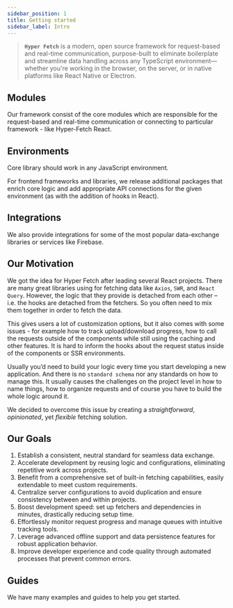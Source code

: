 ```yaml
---
sidebar_position: 1
title: Getting started
sidebar_label: Intro
---
```



> **`Hyper Fetch`** is a modern, open source framework for request-based and real-time communication, purpose-built to
> eliminate boilerplate and streamline data handling across any TypeScript environment—whether you're working in the
> browser, on the server, or in native platforms like React Native or Electron.

## Modules

Our framework consist of the core modules which are responsible for the request-based and real-time communication or
connecting to particular framework - like Hyper-Fetch React.

<Cards />

## Environments

Core library should work in any JavaScript environment.

For frontend frameworks and libraries, we release additional packages that enrich core logic and add appropriate API
connections for the given environment (as with the addition of hooks in React).

<Environments />

## Integrations

We also provide integrations for some of the most popular data-exchange libraries or services like Firebase.

<LinkCard
  type="promo"
  title="Check out our integrations"
  description="We have integrations for some of the most popular data-exchange libraries and services."
  to="/docs/integrations/getting-started"
/>

## Our Motivation

We got the idea for Hyper Fetch after leading several React projects. There are many great libraries using for fetching
data like `Axios`, `SWR`, and `React Query`. However, the logic that they provide is detached from each other – i.e. the
hooks are detached from the fetchers. So you often need to mix them together in order to fetch the data.

This gives users a lot of customization options, but it also comes with some issues - for example how to track
upload/download progress, how to call the requests outside of the components while still using the caching and other
features. It is hard to inform the hooks about the request status inside of the components or SSR environments.

Usually you’d need to build your logic every time you start developing a new application. And there is no
`standard schema` nor any standards on how to manage this. It usually causes the challenges on the project level in how
to name things, how to organize requests and of course you have to build the whole logic around it.

We decided to overcome this issue by creating a _straightforward_, _opinionated_, yet _flexible_ fetching solution.

## Our Goals

1. Establish a consistent, neutral standard for seamless data exchange.
2. Accelerate development by reusing logic and configurations, eliminating repetitive work across projects.
3. Benefit from a comprehensive set of built-in fetching capabilities, easily extendable to meet custom requirements.
4. Centralize server configurations to avoid duplication and ensure consistency between and within projects.
5. Boost development speed: set up fetchers and dependencies in minutes, drastically reducing setup time.
6. Effortlessly monitor request progress and manage queues with intuitive tracking tools.
7. Leverage advanced offline support and data persistence features for robust application behavior.
8. Improve developer experience and code quality through automated processes that prevent common errors.

## Guides

We have many examples and guides to help you get started.

<LinkCard
  type="guides"
  title="Learn more with Guides"
  description="Learn basics and advanced concepts of data exchange and caching."
  to="/docs/guides/getting-started"
/>
